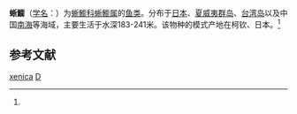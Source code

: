 {{Speciesbox
| taxon = Draconetta xenica
| binomial_authority = (Jordan et Fowler, 1903)<ref name='id8092'>{{cite web| url =http://www.bioinfo.cn/db05/BjdwSpecies.php?action=view&id=8092| title =蜥䲗| work =《中国动物物种编目数据库》| publisher =中国科学院微生物研究所| author =中国科学院动物研究所| accessdate =2009-04-16| deadurl =yes| archiveurl =https://web.archive.org/web/20160305005407/http://www.bioinfo.cn/db05/BjdwSpecies.php?action=view&id=8092| archivedate =2016-03-05| df =}}</ref>
}}

'''蜥䲗'''（[[学名|学名]]：{{lang|la|''Draconetta xenica''}}）为[[蜥䲗科|蜥䲗科]][[蜥䲗属|蜥䲗属]]的[[鱼类|鱼类]]。分布于[[日本|日本]]、[[夏威夷群岛|夏威夷群岛]]、[[台湾岛|台湾岛]]以及中国[[南海|南海]]等海域，主要生活于水深183-241米。该物种的模式产地在柯钦、日本。<ref name='id8092'/>

== 参考文献 ==
{{reflist}}

{{鱸形目小作品}}

{{taxonbar}}
[[Category:蜥䲗属|xenica]]
[[Category:1903年描述的魚類|D]]